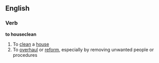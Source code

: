 ==English==

===Verb===
'''to houseclean'''

# To [[clean]] a [[house]]
# To [[overhaul]] or [[reform]], especially by removing unwanted people or procedures